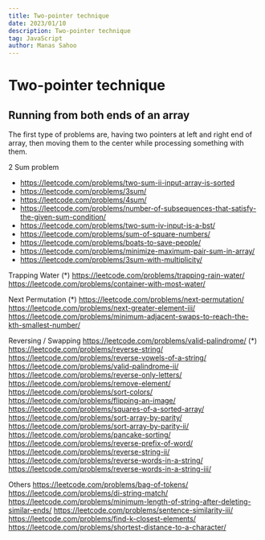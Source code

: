 ```yaml
---
title: Two-pointer technique
date: 2023/01/10
description: Two-pointer technique
tag: JavaScript
author: Manas Sahoo
---
```


# Two-pointer technique

## Running from both ends of an array

The first type of problems are, having two pointers at left and right end of array, then moving them to the center while processing something with them.

2 Sum problem
- https://leetcode.com/problems/two-sum-ii-input-array-is-sorted
- https://leetcode.com/problems/3sum/
- https://leetcode.com/problems/4sum/
- https://leetcode.com/problems/number-of-subsequences-that-satisfy-the-given-sum-condition/
- https://leetcode.com/problems/two-sum-iv-input-is-a-bst/
- https://leetcode.com/problems/sum-of-square-numbers/
- https://leetcode.com/problems/boats-to-save-people/
- https://leetcode.com/problems/minimize-maximum-pair-sum-in-array/
- https://leetcode.com/problems/3sum-with-multiplicity/

Trapping Water
(\*) https://leetcode.com/problems/trapping-rain-water/
https://leetcode.com/problems/container-with-most-water/

Next Permutation
(\*) https://leetcode.com/problems/next-permutation/
https://leetcode.com/problems/next-greater-element-iii/
https://leetcode.com/problems/minimum-adjacent-swaps-to-reach-the-kth-smallest-number/

Reversing / Swapping
https://leetcode.com/problems/valid-palindrome/
(\*) https://leetcode.com/problems/reverse-string/
https://leetcode.com/problems/reverse-vowels-of-a-string/
https://leetcode.com/problems/valid-palindrome-ii/
https://leetcode.com/problems/reverse-only-letters/
https://leetcode.com/problems/remove-element/
https://leetcode.com/problems/sort-colors/
https://leetcode.com/problems/flipping-an-image/
https://leetcode.com/problems/squares-of-a-sorted-array/
https://leetcode.com/problems/sort-array-by-parity/
https://leetcode.com/problems/sort-array-by-parity-ii/
https://leetcode.com/problems/pancake-sorting/
https://leetcode.com/problems/reverse-prefix-of-word/
https://leetcode.com/problems/reverse-string-ii/
https://leetcode.com/problems/reverse-words-in-a-string/
https://leetcode.com/problems/reverse-words-in-a-string-iii/

Others
https://leetcode.com/problems/bag-of-tokens/
https://leetcode.com/problems/di-string-match/
https://leetcode.com/problems/minimum-length-of-string-after-deleting-similar-ends/
https://leetcode.com/problems/sentence-similarity-iii/
https://leetcode.com/problems/find-k-closest-elements/
https://leetcode.com/problems/shortest-distance-to-a-character/

